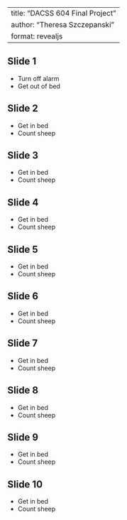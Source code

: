 
---
title: "DACSS 604 Final Project"
author: "Theresa Szczepanski"
format: revealjs
---

## Slide 1

- Turn off alarm
- Get out of bed

## Slide 2

- Get in bed
- Count sheep


## Slide 3

- Get in bed
- Count sheep


## Slide 4

- Get in bed
- Count sheep

## Slide 5

- Get in bed
- Count sheep

## Slide 6

- Get in bed
- Count sheep

## Slide 7

- Get in bed
- Count sheep

## Slide 8

- Get in bed
- Count sheep

## Slide 9

- Get in bed
- Count sheep

## Slide 10

- Get in bed
- Count sheep